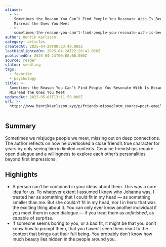 ```yaml
---
aliases:
  - >-
    Sometimes the Reason You Can’t Find People You Resonate With Is Because You
    Misread the Ones You Meet
  - >-
    sometimes-the-reason-you-can’t-find-people-you-resonate-with-is-because-you-misread-the-ones-you-meet
author: Henrik Karlsson
category: articles
createdAt: 2025-04-29T08:33:49.000Z
lastHighlightedOn: 2025-04-24T22:20:41.066Z
publishedOn: 2025-04-23T00:00:00.000Z
source: reader
status: seedling
tags:
  - favorite
  - psychology
title: >-
  Sometimes the Reason You Can’t Find People You Resonate With Is Because You
  Misread the Ones You Meet
updatedAt: 2025-05-01T13:11:59.000Z
url: >-
  https://www.henrikkarlsson.xyz/p/friends-missed?utm_source=post-email-title&publication_id=313411&post_id=159840215&utm_campaign=email-post-title&isFreemail=true&r=og9hp&triedRedirect=true&utm_medium=email
---
```

## Summary

Sometimes we misjudge people we meet, missing out on deep connections. The author reflects on how he overlooked a close friend’s true character for years by only seeing him in limited contexts. Genuine friendships require open dialogue and a willingness to explore each other’s personalities beyond first impressions.

## Highlights

- A person can’t be contained in your ideas about them. This was a core idea for us. To whatever extent I assumed I knew who Johanna was, I treated her as something that I could fit in my head — as something smaller than me. But she couldn’t fit in my head, nor I in hers: that was the exciting thing about it. You can only ever know another individual if you meet them in open dialogue — if you treat them as _unfinished_, as capable of surprise.
- If someone seems boring to you, or a bad fit, it might be that you don’t know how to prompt them, that you haven’t seen them react to the context that brings out their full being. You probably don’t know how much beauty lies hidden in the people around you.
